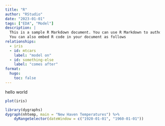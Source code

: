 ```yaml
---
title: "R"
author: "RStudio"
date: "2023-01-01"
tags: ["EDA", "Model"]
description: |
  This is a sample R Markdown document. You can use R Markdown to author documents like this one.
  You can also embed R code in your document as follows
relationships:
  - iris
  - id: mtcars
    label: "model on"
  - id: something-else
    label: "comes after"
format:
  hugo:
    toc: false
---
```


hello world

```r
plot(iris)
```

```r
library(dygraphs)
dygraph(nhtemp, main = "New Haven Temperatures") %>%
    dyRangeSelector(dateWindow = c("1920-01-01", "1960-01-01"))
```